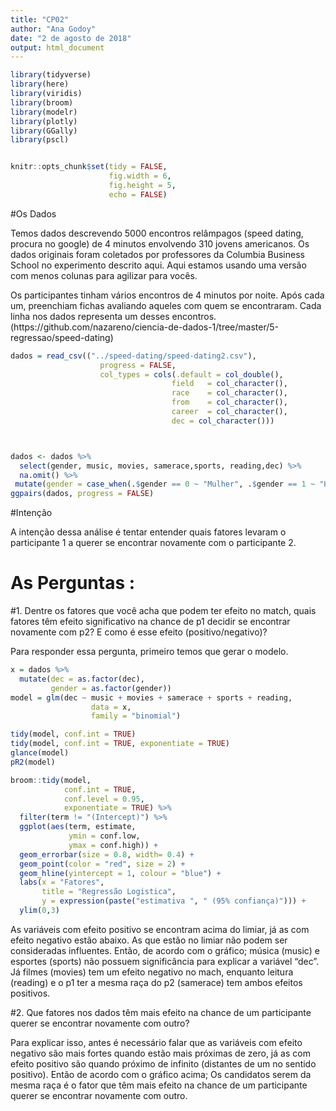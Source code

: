 ```yaml
---
title: "CP02"
author: "Ana Godoy"
date: "2 de agosto de 2018"
output: html_document
---
```


```r
library(tidyverse)
library(here)
library(viridis)
library(broom)
library(modelr)
library(plotly)
library(GGally)
library(pscl)


knitr::opts_chunk$set(tidy = FALSE,
                      fig.width = 6,
                      fig.height = 5,
                      echo = FALSE)

```

#Os Dados

Temos dados descrevendo 5000 encontros relâmpagos (speed dating, procura no google) de 4 minutos envolvendo 310 jovens americanos. Os dados originais foram coletados por professores da Columbia Business School no experimento descrito aqui. Aqui estamos usando uma versão com menos colunas para agilizar para vocês.

Os participantes tinham vários encontros de 4 minutos por noite. Após cada um, preenchiam fichas avaliando aqueles com quem se encontraram. Cada linha nos dados representa um desses encontros. (https://github.com/nazareno/ciencia-de-dados-1/tree/master/5-regressao/speed-dating)

```r

dados = read_csv(("../speed-dating/speed-dating2.csv"), 
                    progress = FALSE,
                    col_types = cols(.default = col_double(),
                                    field	= col_character(),
                                    race	= col_character(),
                                    from	= col_character(),
                                    career	= col_character(),
                                    dec = col_character()))



dados <- dados %>% 
  select(gender, music, movies, samerace,sports, reading,dec) %>%
  na.omit() %>%
 mutate(gender = case_when(.$gender == 0 ~ "Mulher", .$gender == 1 ~ "Homem")) 
ggpairs(dados, progress = FALSE)

```

#Intenção

A intenção dessa análise é tentar entender quais fatores levaram o participante 1 a querer se encontrar novamente com o participante 2. 

# As Perguntas : 

#1. Dentre os fatores que você acha que podem ter efeito no match, quais fatores têm efeito significativo na chance de p1 decidir se encontrar novamente com p2? E como é esse efeito (positivo/negativo)?

Para responder essa pergunta, primeiro temos que gerar o modelo.
 
```r

x = dados %>% 
  mutate(dec = as.factor(dec), 
         gender = as.factor(gender))
model = glm(dec ~ music + movies + samerace + sports + reading, 
                  data = x, 
                  family = "binomial")

tidy(model, conf.int = TRUE)
tidy(model, conf.int = TRUE, exponentiate = TRUE)
glance(model)
pR2(model)

```


```r

broom::tidy(model,
            conf.int = TRUE,
            conf.level = 0.95,
            exponentiate = TRUE) %>%
  filter(term != "(Intercept)") %>%
  ggplot(aes(term, estimate,
             ymin = conf.low,
             ymax = conf.high)) +
  geom_errorbar(size = 0.8, width= 0.4) +
  geom_point(color = "red", size = 2) +
  geom_hline(yintercept = 1, colour = "blue") +
  labs(x = "Fatores",
       title = "Regressão Logistica",
       y = expression(paste("estimativa ", " (95% confiança)"))) +
  ylim(0,3)

```

As variáveis com efeito positivo se encontram acima do limiar, já as com efeito negativo estão abaixo.  As que estão no limiar não podem ser consideradas influentes.
Então, de acordo com o gráfico; música (music) e esportes (sports) não possuem significância para explicar a variável “dec”.
Já filmes (movies) tem um efeito negativo no mach, enquanto leitura (reading) e o p1 ter a mesma raça do p2 (samerace) tem ambos efeitos positivos.


#2. Que fatores nos dados têm mais efeito na chance de um participante querer se encontrar novamente com outro?

Para explicar isso, antes é necessário falar que as variáveis com efeito negativo são mais fortes quando estão mais próximas de zero, já as com efeito positivo são quando próximo de infinito (distantes de um no sentido positivo).
Então de acordo com o gráfico acima; Os candidatos serem da mesma raça é o fator que  têm mais efeito na chance de um participante querer se encontrar novamente com outro.

 